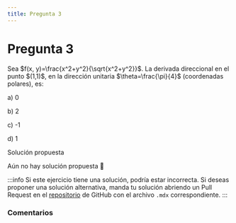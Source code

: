 ```yaml
---
title: Pregunta 3
---
```



# Pregunta 3

<div className="exercise">
Sea $f(x, y)=\frac{x^2+y^2}{\sqrt{x^2+y^2}}$. La derivada direccional en el punto $(1,1)$, en la dirección unitaria $\theta=\frac{\pi}{4}$ (coordenadas polares), es:

a) 0

b) 2

c) -1

d) 1
</div>

<MDXDetails>
<summary>Solución propuesta</summary>

Aún no hay solución propuesta 🥲

:::info
Si este ejercicio tiene una solución, podría estar incorrecta. Si deseas proponer una solución alternativa, manda tu solución abriendo
un Pull Request en el [repositorio](https://github.com/crow-rojas/apuntes-fundamentals/pulls) de GitHub con el archivo
`.mdx` correspondiente.
:::

</MDXDetails>

### Comentarios

<Disqus
  url="https://crow-rojas.github.io/apuntes-fundamentals/docs/mathematics/calculus-1-2-3/exercises/2019-2/p03"
  identifier="docs/mathematics/calculus-1-2-3/exercises/2019-2/p03"
  title="2019-2 Cálculo I, II y III - Pregunta 03"
/>
